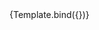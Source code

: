 

<Meta title="Components/InputText/Readonly" component={VvInputText} />

<Canvas>
	<Story
		name="Readonly"
		args={{
			name: 'input-text-readonly',
			readonly: true,
			modelValue: 'Prova'
		}}>
		{Template.bind({})}
	</Story>
</Canvas>
